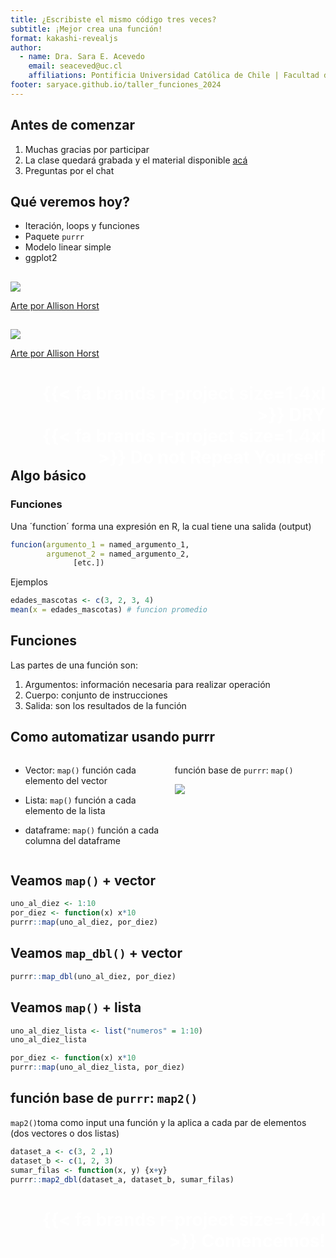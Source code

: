 ```yaml
---
title: ¿Escribiste el mismo código tres veces?
subtitle: ¡Mejor crea una función!
format: kakashi-revealjs
author:
  - name: Dra. Sara E. Acevedo
    email: seaceved@uc.cl
    affiliations: Pontificia Universidad Católica de Chile | Facultad de Agronomía y Sistemas Naturales
footer: saryace.github.io/taller_funciones_2024
---
```


## Antes de comenzar

1.  Muchas gracias por participar
2.  La clase quedará grabada y el material disponible [acá](https://github.com/Saryace/taller_funciones_2024)
3.  Preguntas por el chat

## Qué veremos hoy?

* Iteración, loops y funciones
* Paquete `purrr`
* Modelo linear simple
* ggplot2

##

![](img/for_loop.jpeg){fig-align="center"}


[Arte por Allison Horst](https://twitter.com/allison_horst/)

##

![](img/purrr_cat.png){fig-align="center"}

[Arte por Allison Horst](https://twitter.com/allison_horst/)

# [{{< fa brands r-project size=1.4xl >}} DRY ]{style="color:white;float:right;text-align:right;"} {background-color="#56cc9d"}

# [{{< fa brands r-project size=1.4xl >}} Do not Repeat Yourself ]{style="color:white;float:right;text-align:right;"} {background-color="#56cc9d"}

## Algo básico

### Funciones

Una ´function´ forma una expresión en R, la cual tiene una salida (output)

```r
funcion(argumento_1 = named_argumento_1, 
        argumenot_2 = named_argumento_2,
              [etc.])
```

Ejemplos

```r
edades_mascotas <- c(3, 2, 3, 4)
mean(x = edades_mascotas) # funcion promedio
```

## Funciones

Las partes de una función son:

1. Argumentos: información necesaria para realizar operación
2. Cuerpo: conjunto de instrucciones 
3. Salida: son los resultados de la función

## Como automatizar usando purrr

:::: {.columns}

::: {.column width="50%"}

- Vector: `map()` función cada elemento del vector

- Lista:  `map()`  función a cada elemento de la lista

- dataframe: `map()` función a cada columna del dataframe

:::

::: {.column width="50%"}

función base de `purrr`: `map()`

![](img/map.png)
  
:::

::::

## Veamos `map()` + vector
```r
uno_al_diez <- 1:10
por_diez <- function(x) x*10
purrr::map(uno_al_diez, por_diez)
```

## Veamos `map_dbl()` + vector
```r
purrr::map_dbl(uno_al_diez, por_diez)
```

## Veamos `map()` + lista

```r

uno_al_diez_lista <- list("numeros" = 1:10)
uno_al_diez_lista 

por_diez <- function(x) x*10
purrr::map(uno_al_diez_lista, por_diez)
```


## función base de `purrr`: `map2()`

`map2()`toma como input una función y la aplica a cada par de elementos (dos vectores o  dos listas)

```r
dataset_a <- c(3, 2 ,1)
dataset_b <- c(1, 2, 3)
sumar_filas <- function(x, y) {x+y}
purrr::map2_dbl(dataset_a, dataset_b, sumar_filas)
```

# [{{< fa brands r-project size=1.4xl >}} Comencemos!]{style="color:white;float:right;text-align:right;"} {background-color="#56cc9d"}
